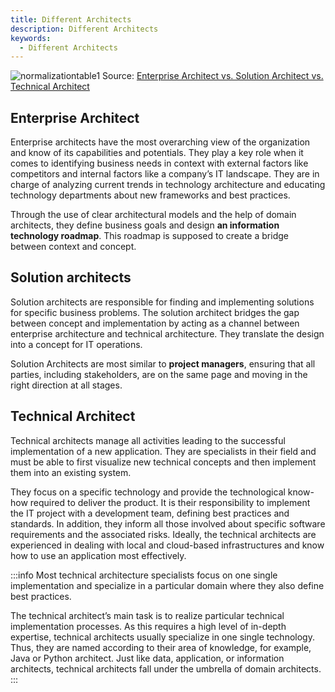 ```yaml
---
title: Different Architects
description: Different Architects
keywords:
  - Different Architects
---
```


![normalizationtable1](/img/tech-concepts/industrial-knowledge/EN-IT-Arch-Roles_Poster_Landing_Page_Preview.webp)
Source: [Enterprise Architect vs. Solution Architect vs. Technical Architect](https://www.leanix.net/en/wiki/ea/enterprise-architect-vs-solution-architect-vs-technical-architect-whats-the-difference?utm_term=&utm_source=adwords&utm_medium=ppc&utm_campaign=UK+%7C+EAM+%7C+Enterprise+Architecture+Management+%7C+DSA+%7C+ENG&hsa_ver=3&hsa_cam=14987523060&hsa_grp=132266104047&hsa_acc=9751618594&hsa_kw=&hsa_mt=&hsa_net=adwords&hsa_src=g&hsa_tgt=dsa-1437331584213&hsa_ad=553991248788&gclid=CjwKCAjwkYGVBhArEiwA4sZLuPrG0uMss14S8b0nsA3qFjvS6l_VafEn3HIsW3TRhhdT4yD9m6ec8xoCnsIQAvD_BwE#form)

## Enterprise Architect

Enterprise architects have the most overarching view of the organization and know of its capabilities and potentials. They play a key role when it comes to identifying business needs in context with external factors like competitors and internal factors like a company’s IT landscape. They are in charge of analyzing current trends in technology architecture and educating technology departments about new frameworks and best practices.

Through the use of clear architectural models and the help of domain architects, they define business goals and design **an information technology roadmap**. This roadmap is supposed to create a bridge between context and concept.

## Solution architects 

Solution architects are responsible for finding and implementing solutions for specific business problems. The solution architect bridges the gap between concept and implementation by acting as a channel between enterprise architecture and technical architecture. They translate the design into a concept for IT operations.

Solution Architects are most similar to **project managers**, ensuring that all parties, including stakeholders, are on the same page and moving in the right direction at all stages.


## Technical Architect

Technical architects manage all activities leading to the successful implementation of a new application. They are specialists in their field and must be able to first visualize new technical concepts and then implement them into an existing system.

They focus on a specific technology and provide the technological know-how required to deliver the product. It is their responsibility to implement the IT project with a development team, defining best practices and standards. In addition, they inform all those involved about specific software requirements and the associated risks. Ideally, the technical architects are experienced in dealing with local and cloud-based infrastructures and know how to use an application most effectively.

:::info
Most technical architecture specialists focus on one single implementation and specialize in a particular domain where they also define best practices.

The technical architect’s main task is to realize particular technical implementation processes. As this requires a high level of in-depth expertise, technical architects usually specialize in one single technology. Thus, they are named according to their area of knowledge, for example, Java or Python architect. Just like data, application, or information architects, technical architects fall under the umbrella of domain architects.
:::